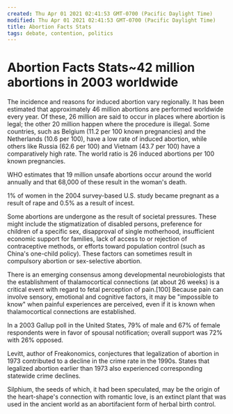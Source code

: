 ```yaml
---
created: Thu Apr 01 2021 02:41:53 GMT-0700 (Pacific Daylight Time)
modified: Thu Apr 01 2021 02:41:53 GMT-0700 (Pacific Daylight Time)
title: Abortion Facts Stats
tags: debate, contention, politics
---
```


# Abortion Facts Stats~42 million abortions in 2003 worldwide

The incidence and reasons for induced abortion vary regionally. It has been estimated that approximately 46 million abortions are performed worldwide every year. Of these, 26 million are said to occur in places where abortion is legal; the other 20 million happen where the procedure is illegal. Some countries, such as Belgium (11.2 per 100 known pregnancies) and the Netherlands (10.6 per 100), have a low rate of induced abortion, while others like Russia (62.6 per 100) and Vietnam (43.7 per 100) have a comparatively high rate. The world ratio is 26 induced abortions per 100 known pregnancies.

WHO estimates that 19 million unsafe abortions occur around the world annually and that 68,000 of these result in the woman's death.

1% of women in the 2004 survey-based U.S. study became pregnant as a result of rape and 0.5% as a result of incest.

Some abortions are undergone as the result of societal pressures. These might include the stigmatization of disabled persons, preference for children of a specific sex, disapproval of single motherhood, insufficient economic support for families, lack of access to or rejection of contraceptive methods, or efforts toward population control (such as China's one-child policy). These factors can sometimes result in compulsory abortion or sex-selective abortion.

There is an emerging consensus among developmental neurobiologists that the establishment of thalamocortical connections (at about 26 weeks) is a critical event with regard to fetal perception of pain.[100] Because pain can involve sensory, emotional and cognitive factors, it may be "impossible to know" when painful experiences are perceived, even if it is known when thalamocortical connections are established.

In a 2003 Gallup poll in the United States, 79% of male and 67% of female respondents were in favor of spousal notification; overall support was 72% with 26% opposed.

Levitt, author of Freakonomics, conjectures that legalization of abortion in 1973 contributed to a decline in the crime rate in the 1990s. States that legalized abortion earlier than 1973 also experienced corresponding statewide crime declines.

Silphium, the seeds of which, it had been speculated, may be the origin of the heart-shape's connection with romantic love, is an extinct plant that was used in the ancient world as an abortifacient form of herbal birth control.
